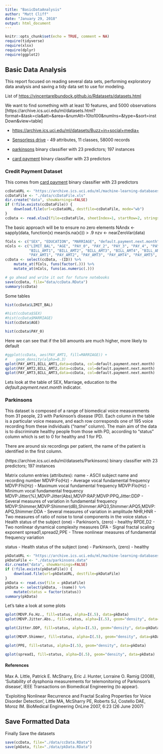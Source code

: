 ```yaml
---
title: "BasicDataAnalysis"
author: "Matt Cliff"
date: "January 29, 2018"
output: html_document
---
```


```r
knitr::opts_chunk$set(echo = TRUE, comment = NA)
require(tidyverse)
require(xlsx)
require(dplyr)
require(ggplot2)
```

## Basic Data Analysis

This report focused on reading several data sets, performing exploratory data analysis and saving a tidy data set to use for modeling.

List of [https://vincentarelbundock.github.io/Rdatasets/datasets.html](Data Sources)

We want to find something with at least 10 features, and 5000 observations
[https://archive.ics.uci.edu/ml/datasets.html?format=&task=cla&att=&area=&numAtt=10to100&numIns=&type=&sort=instDown&view=table]

* [https://archive.ics.uci.edu/ml/datasets/Buzz+in+social+media+](Buzz in Social Media)

* [Sensorless drive](https://archive.ics.uci.edu/ml/datasets/Dataset+for+Sensorless+Drive+Diagnosis) - 49 attributes, 11 classes, 58000 records 
* [parkinsons](https://archive.ics.uci.edu/ml/datasets/Parkinsons) binary classifier with 23 predictors; 197 instances
* [card payment](https://archive.ics.uci.edu/ml/datasets/default+of+credit+card+clients) binary classifier with 23 predictors


### Credit Payment Dataset
This comes from [card payment](https://archive.ics.uci.edu/ml/datasets/default+of+credit+card+clients) binary classifier with 23 predictors

```r

ccDataURL <- "https://archive.ics.uci.edu/ml/machine-learning-databases/00350/default%20of%20credit%20card%20clients.xls"
ccDataFile <- "./data/ccDataFile.xls"
dir.create("data", showWarnings=FALSE)
if (!file.exists(ccDataFile)) {
    download.file(url=ccDataURL, destfile=ccDataFile, mode="wb")
}
ccData <- read.xlsx2(file=ccDataFile, sheetIndex=1, startRow=2, stringsAsFactors=FALSE)


```

The basic approach will be to ensure no zero elements
NAndx <- sapply(data, function(x) mean(is.na(x))) > .9
nzv <- nearZeroVar(data)

```r

fCols <- c("SEX", "EDUCATION", "MARRIAGE", "default.payment.next.month")
nCols <- c("LIMIT_BAL", "AGE", "PAY_0", "PAY_2", "PAY_3", "PAY_4", "PAY_5", "PAY_6",
           "BILL_AMT1", "BILL_AMT2", "BILL_AMT3", "BILL_AMT4", "BILL_AMT5", "BILL_AMT6", 
           "PAY_AMT1", "PAY_AMT2", "PAY_AMT3", "PAY_AMT4", "PAY_AMT5", "PAY_AMT6" )
ccData <- select(ccData, -(ID)) %>% 
    mutate_at(fCols, funs(factor(.))) %>%
    mutate_at(nCols, funs(as.numeric(.)))

# go ahead and write it out for future notebooks
save(ccData, file="data/ccData.RData")
summary(ccData)
```

Some tables
```r
hist(ccData$LIMIT_BAL)

#hist(ccData$SEX)
#hist(ccData$MARRIAGE)
hist(ccData$AGE)

hist(ccData$PAY_0)
```

Here we can see that if the bill amounts are much higher, more likely to default
```r
#ggplot(ccData, aes(PAY_AMT1, fill=MARRIAGE)) +
#    geom_density(alpha=0.3)
qplot(PAY_AMT1,BILL_AMT1,data=ccData, col=default.payment.next.month)
qplot(PAY_AMT2,BILL_AMT2,data=ccData, col=default.payment.next.month)
qplot(PAY_AMT3,BILL_AMT3,data=ccData, col=default.payment.next.month)

```

Lets look at the table of SEX, Marriage, education to the *default.payment.next.month* indicator.



### Parkinsons

This dataset is composed of a range of biomedical voice measurements from 
31 people, 23 with Parkinson's disease (PD). Each column in the table is a 
particular voice measure, and each row corresponds one of 195 voice 
recording from these individuals ("name" column). The main aim of the data 
is to discriminate healthy people from those with PD, according to "status" 
column which is set to 0 for healthy and 1 for PD.

 There are around six 
recordings per patient, the name of the patient is identified in the first 
column.


(https://archive.ics.uci.edu/ml/datasets/Parkinsons) binary classifier with 23 predictors; 197 instances


Matrix column entries (attributes):
name - ASCII subject name and recording number
MDVP:Fo(Hz) - Average vocal fundamental frequency
MDVP:Fhi(Hz) - Maximum vocal fundamental frequency
MDVP:Flo(Hz) - Minimum vocal fundamental frequency
MDVP:Jitter(%),MDVP:Jitter(Abs),MDVP:RAP,MDVP:PPQ,Jitter:DDP - Several 
measures of variation in fundamental frequency
MDVP:Shimmer,MDVP:Shimmer(dB),Shimmer:APQ3,Shimmer:APQ5,MDVP:APQ,Shimmer:DDA - Several measures of variation in amplitude
NHR,HNR - Two measures of ratio of noise to tonal components in the voice
status - Health status of the subject (one) - Parkinson's, (zero) - healthy
RPDE,D2 - Two nonlinear dynamical complexity measures
DFA - Signal fractal scaling exponent
spread1,spread2,PPE - Three nonlinear measures of fundamental frequency variation 

status - Health status of the subject (one) - Parkinson's, (zero) - healthy
```r

pkDataURL <- "https://archive.ics.uci.edu/ml/machine-learning-databases/parkinsons/parkinsons.data"
pkDataFile <- "./data/parkinsons.data"
dir.create("data", showWarnings=FALSE)
if (!file.exists(pkDataFile)) {
    download.file(url=pkDataURL, destfile=pkDataFile)
}
pkData <- read.csv(file = pkDataFile)
pkData <- select(pkData, -(name)) %>%
    mutate(status = factor(status))
summary(pkData)
```

Let's take a look at some plots
```r
qplot(MDVP.Fo.Hz., fill=status, alpha=I(.5), data=pkData)
qplot(MDVP.Jitter.Abs., fill=status, alpha=I(.5), geom="density", data=pkData)

qplot(Jitter.DDP, fill=status, alpha=I(.5), geom="density", data=pkData)

qplot(MDVP.Shimmer, fill=status, alpha=I(.5), geom="density", data=pkData)

qplot(PPE, fill=status, alpha=I(.5), geom="density", data=pkData)

qplot(spread1, fill=status, alpha=I(.5), geom="density", data=pkData)

```

#### References

Max A. Little, Patrick E. McSharry, Eric J. Hunter, Lorraine O. Ramig (2008), 
'Suitability of dysphonia measurements for telemonitoring of Parkinson's disease', 
IEEE Transactions on Biomedical Engineering (to appear).

'Exploiting Nonlinear Recurrence and Fractal Scaling Properties for Voice Disorder Detection', 
Little MA, McSharry PE, Roberts SJ, Costello DAE, Moroz IM. 
BioMedical Engineering OnLine 2007, 6:23 (26 June 2007)




## Save Formatted Data
Finally Save the datasets
```r
save(ccData, file="./data/ccData.RData")
save(pkData, file="./data/pkData.RData")

```